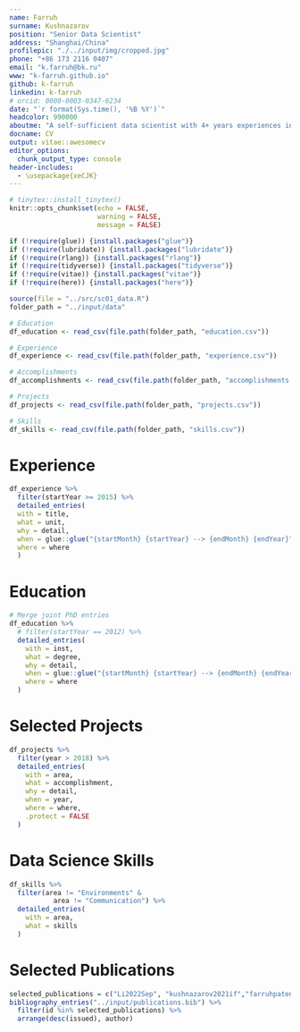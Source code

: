 ```yaml
---
name: Farruh
surname: Kushnazarov
position: "Senior Data Scientist"
address: "Shanghai/China"
profilepic: "./../input/img/cropped.jpg"
phone: "+86 173 2116 0407"
email: "k.farruh@bk.ru"
www: "k-farruh.github.io"
github: k-farruh
linkedin: k-farruh
# orcid: 0000-0003-0347-6234
date: "`r format(Sys.time(), '%B %Y')`"
headcolor: 990000
aboutme: "A self-sufficient data scientist with 4+ years experiences in executing data-driven solutions to increase efficiency and accuracy. Always passionate for software, database, and data science."
docname: CV
output: vitae::awesomecv
editor_options: 
  chunk_output_type: console
header-includes:
  - \usepackage{xeCJK}
---
```


```r
# tinytex::install_tinytex()
knitr::opts_chunk$set(echo = FALSE,
                      warning = FALSE,
                      message = FALSE)

if (!require(glue)) {install.packages("glue")}
if (!require(lubridate)) {install.packages("lubridate")}
if (!require(rlang)) {install.packages("rlang")}
if (!require(tidyverse)) {install.packages("tidyverse")}
if (!require(vitae)) {install.packages("vitae")}
if (!require(here)) {install.packages("here")}
```

```r
source(file = "../src/sc01_data.R")
folder_path = "../input/data"

# Education
df_education <- read_csv(file.path(folder_path, "education.csv"))

# Experience
df_experience <- read_csv(file.path(folder_path, "experience.csv"))

# Accomplishments
df_accomplishments <- read_csv(file.path(folder_path, "accomplishments.csv"))

# Projects
df_projects <- read_csv(file.path(folder_path, "projects.csv"))

# Skills
df_skills <- read_csv(file.path(folder_path, "skills.csv"))
```

# Experience
```r
df_experience %>% 
  filter(startYear >= 2015) %>%
  detailed_entries(
  with = title,
  what = unit,
  why = detail,
  when = glue::glue("{startMonth} {startYear} --> {endMonth} {endYear}",.na = ""),
  where = where
  )

```

# Education
```r
# Merge joint PhD entries
df_education %>%
  # filter(startYear == 2012) %>%
  detailed_entries(
    with = inst,
    what = degree,
    why = detail,
    when = glue::glue("{startMonth} {startYear} --> {endMonth} {endYear}",.na = ""),
    where = where
  )
```

# Selected Projects
```r
df_projects %>%
  filter(year > 2018) %>%
  detailed_entries(
    with = area,
    what = accomplishment,
    why = detail,
    when = year,
    where = where,
    .protect = FALSE
  )
```

<!-- \pagebreak -->

# Data Science Skills
```r
df_skills %>%
  filter(area != "Environments" &
           area != "Communication") %>% 
  detailed_entries(
    with = area,
    what = skills
  )
```

# Selected Publications
```r

selected_publications = c("Li2022Sep", "kushnazarov2021if","farruhpatent2015", "Farruh2019DataSC") #, "kushnazarov2020consumer")
bibliography_entries("../input/publications.bib") %>%
  filter(id %in% selected_publications) %>%
  arrange(desc(issued), author)
```

<!-- # Selected Accomplishments -->
<!-- ```{r accomplishments} -->
<!-- df_accomplishments %>% -->
<!--   filter(detail == 'IBM Data Science' | -->
<!--          detail == 'Data Science - effective use of data' | -->
<!--          detail == "Certificate of knowledge of ABB technology I-III") %>% -->
<!--   arrange(desc(year)) %>%  -->
<!--   brief_entries( -->
<!--     when = year -->
<!--     , what = detail -->
<!--     , with = area -->
<!--     # , when = year -->
<!--     # , where = where, -->
<!--     , .protect = FALSE -->
<!--   ) -->
<!-- ``` -->

